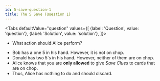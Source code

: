 ```yaml
---
id: 5-save-question-1
title: The 5 Save (Question 1)
---
```



<BeginnersGuideProgress id="5-save-question-1" />

<!-- lint disable no-undefined-references -->

<Tabs
  defaultValue="question"
  values={[
    {label: 'Question', value: 'question'},
    {label: 'Solution', value: 'solution'},
  ]}>
<TabItem value="question">

- What action should Alice perform?

</TabItem>
<TabItem value="solution">

- Bob has a one 5 in his hand. However, it is not on chop.
- Donald has two 5's in his hand. However, neither of them are on chop.
- Alice knows that you are **only allowed** to give _Save Clues_ to cards that are on chop.
- Thus, Alice has nothing to do and should discard.

</TabItem>
</Tabs>

<FiveSaveQuestion1 />
